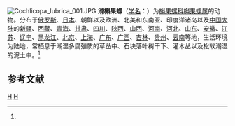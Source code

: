{{Speciesbox
| taxon = Cochlicopa lubrica
| image = Cochlicopa lubrica 2.png
| binomial_authority = (Müller, 1774)<ref name='id10969'>{{cite web| url =http://www.bioinfo.cn/db05/BjdwSpecies.php?action=view&id=10969| title =滑槲果螺| work =《中国动物物种编目数据库》| publisher =中国科学院微生物研究所| author =中国科学院动物研究所| accessdate =2009-04-28| deadurl =yes| archiveurl =https://web.archive.org/web/20160305051923/http://www.bioinfo.cn/db05/BjdwSpecies.php?action=view&id=10969| archivedate =2016-03-05}}</ref>
}}
[[File:Cochlicopa_lubrica_001.JPG|left]]
'''滑槲果螺'''（[[学名|学名]]：{{lang|la|''Cochlicopa lubrica''}}）为[[槲果螺科|槲果螺科]][[槲果螺属|槲果螺属]]的动物。分布于[[俄罗斯|俄罗斯]]、[[日本|日本]]、朝鲜以及欧洲、北美和东南亚、印度洋诸岛以及[[中国大陆|中国大陆]]的[[新疆|新疆]]、[[西藏|西藏]]、[[青海|青海]]、[[甘肃|甘肃]]、[[四川|四川]]、[[陕西|陕西]]、[[山西|山西]]、[[河南|河南]]、[[河北|河北]]、[[山东|山东]]、[[安徽|安徽]]、[[江苏|江苏]]、[[辽宁|辽宁]]、[[黑龙江|黑龙江]]、[[北京|北京]]、[[上海|上海]]、[[广东|广东]]、[[广西|广西]]、[[吉林|吉林]]、[[贵州|贵州]]、[[云南|云南]]等地，生活环境为陆地，常栖息于潮湿多腐殖质的草丛中、石块落叶树干下、灌木丛以及松软潮湿的泥土中。<ref name='id10969'/>

== 参考文献 ==
{{reflist}}

{{软体动物小作品}}
{{taxonbar}}
[[Category:_1774年描述的动物|H]]
[[Category:槲果螺属|H]]